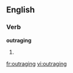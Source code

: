 ==English==

===Verb===
'''outraging'''

# {{present participle of|[[outrage]]}}

[[fr:outraging]]
[[vi:outraging]]
